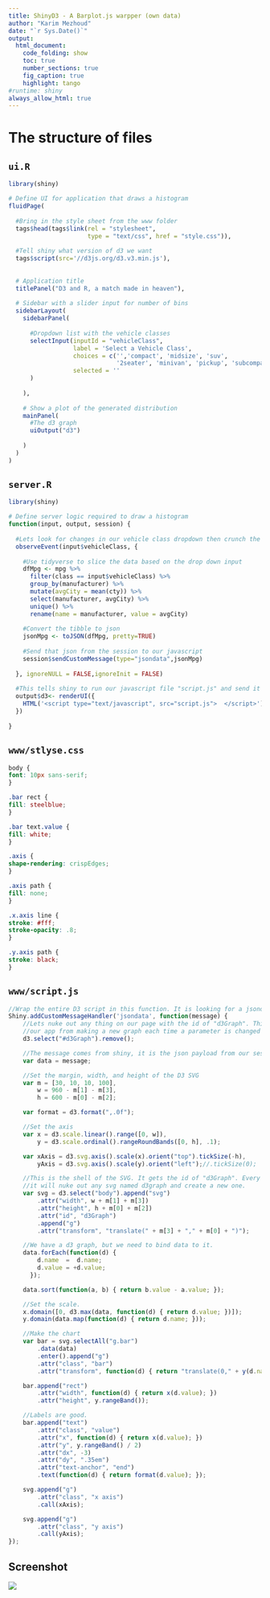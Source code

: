 ```yaml
---
title: ShinyD3 - A Barplot.js warpper (own data)
author: "Karim Mezhoud"
date: "`r Sys.Date()`"
output:
  html_document:
    code_folding: show
    toc: true
    number_sections: true
    fig_caption: true
    highlight: tango
#runtime: shiny
always_allow_html: true
---
```


# The structure of files

## `ui.R`

```r

library(shiny)

# Define UI for application that draws a histogram
fluidPage(
  
  #Bring in the style sheet from the www folder
  tags$head(tags$link(rel = "stylesheet", 
                      type = "text/css", href = "style.css")),
  
  #Tell shiny what version of d3 we want
  tags$script(src='//d3js.org/d3.v3.min.js'),
  
  
  # Application title
  titlePanel("D3 and R, a match made in heaven"),
  
  # Sidebar with a slider input for number of bins
  sidebarLayout(
    sidebarPanel(
      
      #Dropdown list with the vehicle classes  
      selectInput(inputId = "vehicleClass",
                  label = 'Select a Vehicle Class',
                  choices = c('','compact', 'midsize', 'suv', 
                              '2seater', 'minivan', 'pickup', 'subcompact'),
                  selected = ''
      )
      
    ),
    
    # Show a plot of the generated distribution
    mainPanel(
      #The d3 graph
      uiOutput("d3")
      
    )
  )
)

```


## `server.R`

```r
library(shiny)

# Define server logic required to draw a histogram
function(input, output, session) {
  
  #Lets look for changes in our vehicle class dropdown then crunch the data and serve it to D3
  observeEvent(input$vehicleClass, {
    
    #Use tidyverse to slice the data based on the drop down input
    dfMpg <- mpg %>% 
      filter(class == input$vehicleClass) %>% 
      group_by(manufacturer) %>% 
      mutate(avgCity = mean(cty)) %>% 
      select(manufacturer, avgCity) %>% 
      unique() %>% 
      rename(name = manufacturer, value = avgCity)
    
    #Convert the tibble to json
    jsonMpg <- toJSON(dfMpg, pretty=TRUE)
    
    #Send that json from the session to our javascript
    session$sendCustomMessage(type="jsondata",jsonMpg)
    
  }, ignoreNULL = FALSE,ignoreInit = FALSE)
  
  #This tells shiny to run our javascript file "script.js" and send it to the UI for rendering
  output$d3<- renderUI({
    HTML('<script type="text/javascript", src="script.js">  </script>')
  })
  
}

```


## `www/stlyse.css`

```css
body {
font: 10px sans-serif;
}

.bar rect {
fill: steelblue;
}

.bar text.value {
fill: white;
}

.axis {
shape-rendering: crispEdges;
}

.axis path {
fill: none;
}

.x.axis line {
stroke: #fff;
stroke-opacity: .8;
}

.y.axis path {
stroke: black;
}

```


## `www/script.js`

```js
//Wrap the entire D3 script in this function. It is looking for a jsondata message sent from Shinys server session object.
Shiny.addCustomMessageHandler('jsondata', function(message) {
    //Lets nuke out any thing on our page with the id of "d3Graph". This will prevent 
    //our app from making a new graph each time a parameter is changed
    d3.select("#d3Graph").remove();

    //The message comes from shiny, it is the json payload from our session
    var data = message;

    //Set the margin, width, and height of the D3 SVG
    var m = [30, 10, 10, 100],
        w = 960 - m[1] - m[3],
        h = 600 - m[0] - m[2];

    var format = d3.format(",.0f");

    //Set the axis
    var x = d3.scale.linear().range([0, w]),
        y = d3.scale.ordinal().rangeRoundBands([0, h], .1);

    var xAxis = d3.svg.axis().scale(x).orient("top").tickSize(-h),
        yAxis = d3.svg.axis().scale(y).orient("left");//.tickSize(0);

    //This is the shell of the SVG. It gets the id of "d3Graph". Every time this script is called
    //it will nuke out any svg named d3graph and create a new one.     
    var svg = d3.select("body").append("svg")
        .attr("width", w + m[1] + m[3])
        .attr("height", h + m[0] + m[2])
        .attr("id", "d3Graph")
        .append("g")
        .attr("transform", "translate(" + m[3] + "," + m[0] + ")");

    //We have a d3 graph, but we need to bind data to it. 
    data.forEach(function(d) {
        d.name  =  d.name;
        d.value = +d.value;
      });

    data.sort(function(a, b) { return b.value - a.value; });

    //Set the scale.
    x.domain([0, d3.max(data, function(d) { return d.value; })]);
    y.domain(data.map(function(d) { return d.name; }));

    //Make the chart
    var bar = svg.selectAll("g.bar")
        .data(data)
        .enter().append("g")
        .attr("class", "bar")
        .attr("transform", function(d) { return "translate(0," + y(d.name) + ")"; });

    bar.append("rect")
        .attr("width", function(d) { return x(d.value); })
        .attr("height", y.rangeBand());

    //Labels are good.         
    bar.append("text")
        .attr("class", "value")
        .attr("x", function(d) { return x(d.value); })
        .attr("y", y.rangeBand() / 2)
        .attr("dx", -3)
        .attr("dy", ".35em")
        .attr("text-anchor", "end")
        .text(function(d) { return format(d.value); });

    svg.append("g")
        .attr("class", "x axis")
        .call(xAxis);

    svg.append("g")
        .attr("class", "y axis")
        .call(yAxis);
});

```

## Screenshot

![](barplot.png)